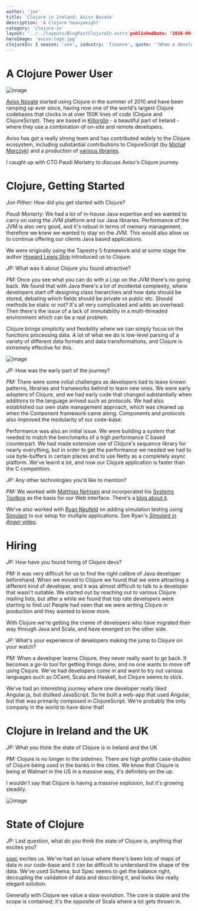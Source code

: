 ```yaml
---
author: 'jon'
title: 'Clojure in Ireland: Aviso Novate'
description: 'A Clojure heavyweight'
category: 'clojure-in'
layout: '../../layouts/BlogPostClojureIn.astro'publishedDate: '2016-09-22'
heroImage: 'aviso-logo.jpg'
clojureIn: { season: 'one', industry: 'finance', quote: '"When a developer learns Clojure, they never really want to go back."' }
---
```


# A Clojure Power User


<Image alt='image' src={aviso} />

[Aviso Novate](https://github.com/AvisoNovate) started using Clojure in
the summer of 2010 and have been ramping up ever since, having now one
of the world's largest Clojure codebases that clocks in at over 150K
lines of code (Clojure and ClojureScript). They are based in
[Killorglin](https://en.wikipedia.org/wiki/Killorglin) - a beautiful
part of Ireland - where they use a combination of on-site and remote
developers.

Aviso has got a really strong team and has contributed widely to the
Clojure ecosystem, including substantial contributions to ClojureScript
(by [Michał Marczyk](https://github.com/michalmarczyk)) and a production
of [various libraries](https://github.com/AvisoNovate).

I caught up with CTO Paudi Moriatry to discuss Aviso's Clojure journey.

# Clojure, Getting Started

_Jon Pither:_ How did you get started with Clojure?

_Paudi Moriarty:_ We had a lot of in-house Java expertise and we wanted
to carry on using the JVM platform and our Java libraries. Performance
of the JVM is also very good, and it's robust in terms of memory
management, therefore we knew we wanted to stay on the JVM. This would
also allow us to continue offering our clients Java based applications.

We were originally using the Tapestry 5 framework and at some stage the
author [Howard Lewis Ship](http://howardlewisship.com/) introduced us to
Clojure.

_JP:_ What was it about Clojure you found attractive?

_PM:_ Once you see what you can do with a Lisp on the JVM there's no
going back. We found that with Java there's a lot of incidental
complexity, where developers start off designing class hierarchies and
how data should be stored, debating which fields should be private vs
public etc. Should methods be static or not? It's all very complicated
and adds an overhead. Then there's the issue of a lack of immutability
in a multi-threaded environment which can be a real problem.

Clojure brings simplicity and flexibility where we can simply focus on
the functions processing data. A lot of what we do is low-level parsing
of a variety of different data formats and data transformations, and
Clojure is extremely effective for this.


<Image alt='image' src={paudi} />

_JP:_ How was the early part of the journey?

_PM:_ There were some initial challenges as developers had to leave
known patterns, libraries and frameworks behind to learn new ones. We
were early adopters of Clojure, and we had early code that changed
substantially when additions to the language arrived such as protocols.
We had also established our own state management approach, which was
cleaned up when the Component framework came along. Components and
protocols also improved the modularity of our code-base.

Performance was also an initial issue. We were building a system that
needed to match the benchmarks of a high performance C based
counterpart. We had made extensive use of Clojure's sequence library for
nearly everything, but in order to get the performance we needed we had
to use byte-buffers in certain places and to use Netty as a completely
async platform. We've learnt a lot, and now our Clojure application is
faster than the C competition.

_JP:_ Any other technologies you'd like to mention?

_PM:_ We worked with [Matthias Nehlsen](http://matthiasnehlsen.com/) and
incorporated his [Systems
Toolbox](https://github.com/matthiasn/systems-toolbox) as the basis for
our Web interface. There's a [blog about
it](http://matthiasnehlsen.com/blog/2015/04/09/Where-Are-The-Updates/).

We've also worked with [Ryan Neufeld](http://www.rkn.io/) on adding
simulation testing using [Simulant](https://github.com/Datomic/simulant)
to our setup for multiple applications. See Ryan's [_Simulant in Anger_
video](https://www.youtube.com/watch?v=RHf8ngqVKys).

# Hiring

_JP:_ How have you found hiring of Clojure devs?

_PM:_ It was very difficult for us to find the right calibre of Java
developer beforehand. When we moved to Clojure we found that we were
attracting a different kind of developer, and it was almost difficult to
talk to a developer that wasn't suitable. We started out by reaching out
to various Clojure mailing lists, but after a while we found that top
rate developers were starting to find us! People had seen that we were
writing Clojure in production and they wanted to know more.

With Clojure we're getting the creme of developers who have migrated
their way through Java and Scala, and have emerged on the other side.

_JP:_ What's your experience of developers making the jump to Clojure on
your watch?

_PM:_ When a developer learns Clojure, they never really want to go
back. It becomes a _go-to_ tool for getting things done, and no one
wants to move off using Clojure. We've had developers come in and want
to try out various languages such as OCaml, Scala and Haskell, but
Clojure seems to stick.

We've had an interesting journey where one developer really liked
Angular.js, but disliked JavaScript. So he built a web-app that used
Angular, but that was primarily composed in ClojureScript. We're
probably the only company in the world to have done that!

# Clojure in Ireland and the UK

_JP:_ What you think the state of Clojure is in Ireland and the UK

_PM:_ Clojure is no longer in the sidelines. There are high profile
case-studies of Clojure being used in the banks in the cities. We know
that Clojure is being at Walmart in the US in a massive way, it's
definitely on the up.

I wouldn't say that Clojure is having a massive explosion, but it's
growing steadily.


<Image alt='image' src={clojure} />

# State of Clojure

_JP:_ Last question, what do you think the state of Clojure is, anything
that excites you?

[spec](http://clojure.org/about/spec) excites us. We've had an issue
where there's been lots of maps of data in our code-base and it can be
difficult to understand the shape of the data. We've used Schema, but
Spec seems to get the balance right, decoupling the validation of data
and describing it, and looks like really elegant solution.

Generally with Clojure we value a slow evolution. The core is stable and
the scope is contained; it's the opposite of Scala where a lot gets
thrown in.
